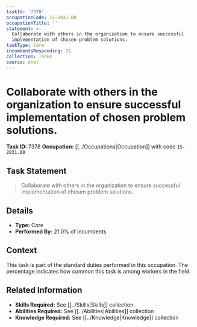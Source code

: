 ```yaml
---
taskId: '7378'
occupationCode: 15-2031.00
occupationTitle: ''
statement: >-
  Collaborate with others in the organization to ensure successful
  implementation of chosen problem solutions.
taskType: Core
incumbentsResponding: 21
collection: Tasks
source: onet
---
```

# Collaborate with others in the organization to ensure successful implementation of chosen problem solutions.

**Task ID:** 7378
**Occupation:** [[../Occupations|Occupation]] with code `15-2031.00`

## Task Statement

> Collaborate with others in the organization to ensure successful implementation of chosen problem solutions.

## Details

- **Type:** Core
- **Performed By:** 21.0% of incumbents

## Context

This task is part of the standard duties performed in this occupation. The percentage indicates how common this task is among workers in the field.

## Related Information

- **Skills Required:** See [[../Skills|Skills]] collection
- **Abilities Required:** See [[../Abilities|Abilities]] collection
- **Knowledge Required:** See [[../Knowledge|Knowledge]] collection
